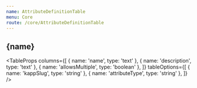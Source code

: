 ```yaml
---
name: AttributeDefinitionTable
menu: Core
route: /core/AttributeDefinitionTable
---
```



<h2>{name}</h2>

<TableProps
  columns={[
    { name: 'name', type: 'text' },
    { name: 'description', type: 'text' },
    { name: 'allowsMultiple', type: 'boolean' },
  ]}
  tableOptions={[
    { name: 'kappSlug', type: 'string' },
    { name: 'attributeType', type: 'string' },
  ]}
/>
